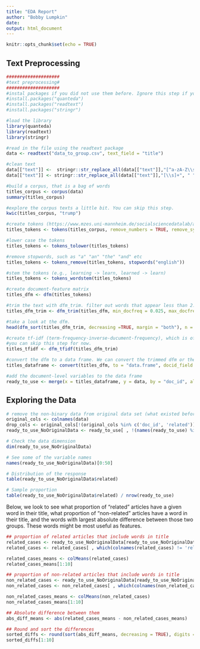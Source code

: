```yaml
---
title: "EDA Report"
author: "Bobby Lumpkin"
date: 
output: html_document
---
```


```r
knitr::opts_chunk$set(echo = TRUE)
```

## Text Preprocessing

```r
####################
#text preprocessing#
####################
#instal packages if you did not use them before. Ignore this step if you have these packages installed. 
#install.packages("quanteda")
#install.packages("readtext")
#install.packages("stringr")

#load the library
library(quanteda)
library(readtext)
library(stringr)

#read in the file using the readtext package
data <- readtext("data_to_group.csv", text_field = "title")

#clean text
data[["text"]] <-  stringr::str_replace_all(data[["text"]],"[^a-zA-Z\\s]", " ")
data[["text"]] <- stringr::str_replace_all(data[["text"]],"[\\s]+", " ")

#build a corpus, that is a bag of words
titles_corpus <- corpus(data)
summary(titles_corpus)

#explore the corpus texts a little bit. You can skip this step.
kwic(titles_corpus, "trump")

#create tokens (https://www.mzes.uni-mannheim.de/socialsciencedatalab/article/advancing-text-mining/#supervised)
titles_tokens <- tokens(titles_corpus, remove_numbers = TRUE, remove_symbols = TRUE, remove_punct = TRUE, remove_separators = TRUE, include_docvars = TRUE)

#lower case the tokens
titles_tokens <- tokens_tolower(titles_tokens)

#remove stopwords, such as "a" "an" "the" "and" etc
titles_tokens <- tokens_remove(titles_tokens, stopwords("english"))

#stem the tokens (e.g., learning -> learn, learned -> learn)
titles_tokens <- tokens_wordstem(titles_tokens)

#create document-feature matrix
titles_dfm <- dfm(titles_tokens)

#trim the text with dfm_trim. filter out words that appear less than 2.5% and more than 97.5% because these words may be less useful for prediction.
titles_dfm_trim <- dfm_trim(titles_dfm, min_docfreq = 0.025, max_docfreq = 0.975, docfreq_type = "prop")

#take a look at the dfm.
head(dfm_sort(titles_dfm_trim, decreasing =TRUE, margin = "both"), n = 10, nf = 10)

#create tf-idf (term-frequency-inverse-ducument-frequency), which is often used as a weighting factor in search for important words to a document in a collection or corpus. (https://en.wikipedia.org/wiki/Tf%E2%80%93idf)
#you can skip this step for now.
titles_tfidf <- dfm_tfidf(titles_dfm_trim)

#convert the dfm to a data frame. We can convert the trimmed dfm or the raw dfm.
titles_dataframe <- convert(titles_dfm, to = "data.frame", docid_field = "doc_id")

#add the document-level variables to the data frame
ready_to_use <- merge(x = titles_dataframe, y = data, by = "doc_id", all = TRUE)
```

## Exploring the Data

```r
# remove the non-binary data from original data set (what existed before pre-processing)
original_cols <- colnames(data)
drop_cols <- original_cols[!(original_cols %in% c('doc_id', 'related'))]
ready_to_use_NoOriginalData <- ready_to_use[ , !(names(ready_to_use) %in% drop_cols)]

# Check the data dimension
dim(ready_to_use_NoOriginalData)

# See some of the variable names
names(ready_to_use_NoOriginalData)[0:50]

# Distribution of the response
table(ready_to_use_NoOriginalData$related)

# Sample proportion
table(ready_to_use_NoOriginalData$related) / nrow(ready_to_use)
```
Below, we look to see what proportion of "related" articles have a given word in their title, what proportion of "non-related" articles have a word in their title, and the words with largest absolute difference between those two groups. These words might be most useful as features.
```r
## proportion of related articles that include words in title
related_cases <- ready_to_use_NoOriginalData[ready_to_use_NoOriginalData$related == 1, ][,-1]
related_cases <- related_cases[ , which(colnames(related_cases) != 'related')]

related_cases_means <- colMeans(related_cases)
related_cases_means[1:10]

## proportion of non-related articles that include words in title
non_related_cases <- ready_to_use_NoOriginalData[ready_to_use_NoOriginalData$related == 0, ][,-1]
non_related_cases <- non_related_cases[ , which(colnames(non_related_cases) != 'related')]

non_related_cases_means <- colMeans(non_related_cases)
non_related_cases_means[1:10]

## Absolute difference between them
abs_diff_means <- abs(related_cases_means - non_related_cases_means)

## Round and sort the differences
sorted_diffs <- round(sort(abs_diff_means, decreasing = TRUE), digits = 4)
sorted_diffs[1:10]
```